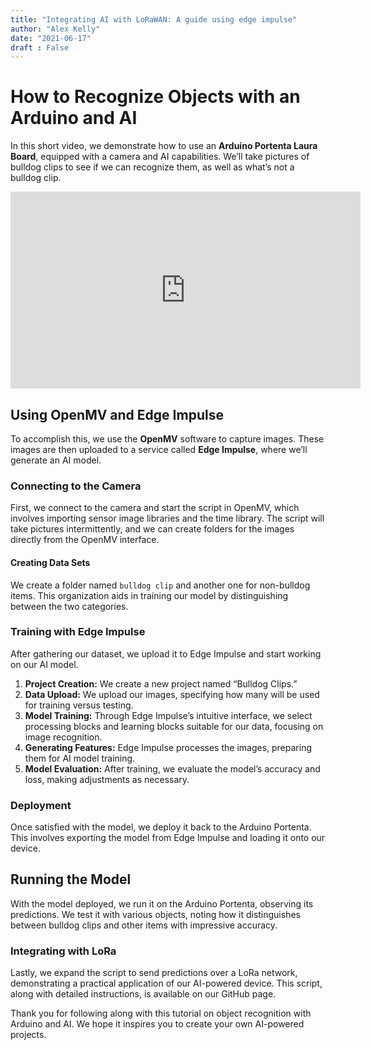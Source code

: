 ```yaml
---
title: "Integrating AI with LoRaWAN: A guide using edge impulse"
author: "Alex Kelly"
date: "2021-06-17"
draft : False
---
```


# How to Recognize Objects with an Arduino and AI

In this short video, we demonstrate how to use an **Arduino Portenta Laura Board**, equipped with a camera and AI capabilities. We'll take pictures of bulldog clips to see if we can recognize them, as well as what's not a bulldog clip.

<iframe width="560" height="315" src="https://www.youtube.com/embed/I7YcHTYTmqo?start=0" title="YouTube video player" frameborder="0" allow="accelerometer; autoplay; clipboard-write; encrypted-media; gyroscope; picture-in-picture" allowfullscreen></iframe>


## Using OpenMV and Edge Impulse

To accomplish this, we use the **OpenMV** software to capture images. These images are then uploaded to a service called **Edge Impulse**, where we'll generate an AI model.

### Connecting to the Camera

First, we connect to the camera and start the script in OpenMV, which involves importing sensor image libraries and the time library. The script will take pictures intermittently, and we can create folders for the images directly from the OpenMV interface.

#### Creating Data Sets

We create a folder named `bulldog clip` and another one for non-bulldog items. This organization aids in training our model by distinguishing between the two categories.

### Training with Edge Impulse

After gathering our dataset, we upload it to Edge Impulse and start working on our AI model.

1. **Project Creation:** We create a new project named "Bulldog Clips."
2. **Data Upload:** We upload our images, specifying how many will be used for training versus testing.
3. **Model Training:** Through Edge Impulse's intuitive interface, we select processing blocks and learning blocks suitable for our data, focusing on image recognition.
4. **Generating Features:** Edge Impulse processes the images, preparing them for AI model training.
5. **Model Evaluation:** After training, we evaluate the model's accuracy and loss, making adjustments as necessary.

### Deployment

Once satisfied with the model, we deploy it back to the Arduino Portenta. This involves exporting the model from Edge Impulse and loading it onto our device.

## Running the Model

With the model deployed, we run it on the Arduino Portenta, observing its predictions. We test it with various objects, noting how it distinguishes between bulldog clips and other items with impressive accuracy.

### Integrating with LoRa

Lastly, we expand the script to send predictions over a LoRa network, demonstrating a practical application of our AI-powered device. This script, along with detailed instructions, is available on our GitHub page.

Thank you for following along with this tutorial on object recognition with Arduino and AI. We hope it inspires you to create your own AI-powered projects.
